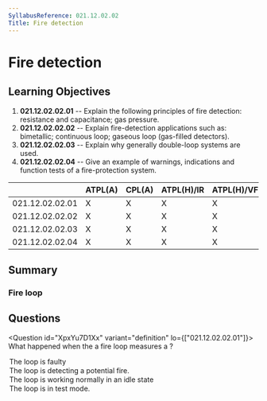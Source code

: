 ```yaml
---
SyllabusReference: 021.12.02.02
Title: Fire detection
---
```


# Fire detection

## Learning Objectives

1. **021.12.02.02.01** -- Explain the following principles of fire detection:
   resistance and capacitance; gas pressure.
2. **021.12.02.02.02** -- Explain fire-detection applications such as:
   bimetallic; continuous loop; gaseous loop (gas-filled detectors).
3. **021.12.02.02.03** -- Explain why generally double-loop systems are used.
4. **021.12.02.02.04** -- Give an example of warnings, indications and function
   tests of a fire-protection system.

|                 | ATPL(A) | CPL(A) | ATPL(H)/IR | ATPL(H)/VFR | CPL(H) | IR  | CBIR(A) |
| --------------- | ------- | ------ | ---------- | ----------- | ------ | --- | ------- |
| 021.12.02.02.01 | X       | X      | X          | X           | X      |     |         |
| 021.12.02.02.02 | X       | X      | X          | X           | X      |     |         |
| 021.12.02.02.03 | X       | X      | X          | X           | X      |     |         |
| 021.12.02.02.04 | X       | X      | X          | X           | X      |     |         |

## Summary

### Fire loop

## Questions

<Question id="XpxYu7D1Xx" variant="definition" lo={["021.12.02.02.01"]}>
  <Text variant="oneCorrect">
    What happened when the a fire loop measures a <Subject />?
  </Text>
  <Option
    id="XpxYu7D1Xx-1"
    subjec={["low resistance and low capacity"]}
    why="When temperatue increases the loop resistance is supposed to decrease, and its capacitance is supposed to increase. If both of these decrease at the same time, the loop must be faulty."
  >
    The loop is faulty
  </Option>
  <Option id="XpxYu7D1Xx-2" subject={["low resistance", "low capacity"]} why="">
    The loop is detecting a potential fire.
  </Option>
  <Option id="XpxYu7D1Xx-3" why="">
    The loop is working normally in an idle state
  </Option>
  <Option id="XpxYu7D1Xx-4" why="">
    The loop is in test mode.
  </Option>
</Question>
